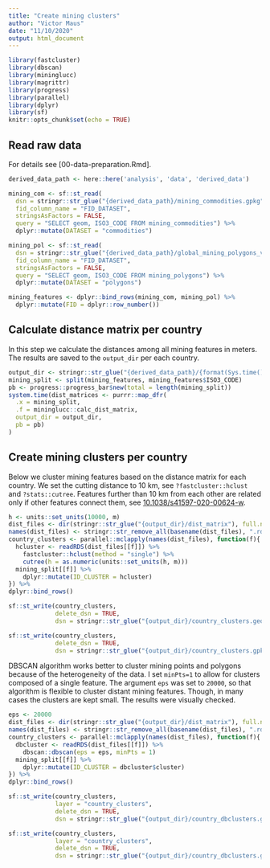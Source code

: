 ```yaml
---
title: "Create mining clusters"
author: "Victor Maus"
date: "11/10/2020"
output: html_document
---
```


```r
library(fastcluster)
library(dbscan)
library(mininglucc)
library(magrittr)
library(progress)
library(parallel)
library(dplyr)
library(sf)
knitr::opts_chunk$set(echo = TRUE)
```

## Read raw data

For details see [00-data-preparation.Rmd]. 

```r
derived_data_path <- here::here('analysis', 'data', 'derived_data')

mining_com <- sf::st_read(
  dsn = stringr::str_glue("{derived_data_path}/mining_commodities.gpkg"),
  fid_column_name = "FID_DATASET",
  stringsAsFactors = FALSE,
  query = "SELECT geom, ISO3_CODE FROM mining_commodities") %>% 
  dplyr::mutate(DATASET = "commodities")

mining_pol <- sf::st_read(
  dsn = stringr::str_glue("{derived_data_path}/global_mining_polygons_v1.gpkg"),
  fid_column_name = "FID_DATASET",
  stringsAsFactors = FALSE,
  query = "SELECT geom, ISO3_CODE FROM mining_polygons") %>% 
  dplyr::mutate(DATASET = "polygons")

mining_features <- dplyr::bind_rows(mining_com, mining_pol) %>% 
  dplyr::mutate(FID = dplyr::row_number())
```

## Calculate distance matrix per country

In this step we calculate the distances among all mining features in meters. 
The results are saved to the `output_dir` per each country. 

```r
output_dir <- stringr::str_glue("{derived_data_path}/{format(Sys.time(), '%Y%m%d%H%M')}")
mining_split <- split(mining_features, mining_features$ISO3_CODE)
pb <- progress::progress_bar$new(total = length(mining_split))
system.time(dist_matrices <- purrr::map_dfr(
  .x = mining_split,
  .f = mininglucc::calc_dist_matrix,
  output_dir = output_dir, 
  pb = pb)
)
```

## Create mining clusters per country 

Below we cluster mining features based on the distance matrix for each country. 
We set the cutting distance to 10 km, see `?fastcluster::hclust` and `?stats::cutree`.
Features further than 10 km from each other are related only if other features connect them,
see [10.1038/s41597-020-00624-w](https://doi.org/10.1038/s41597-020-00624-w).

```r
h <- units::set_units(10000, m)
dist_files <- dir(stringr::str_glue("{output_dir}/dist_matrix"), full.names = TRUE)
names(dist_files) <- stringr::str_remove_all(basename(dist_files), ".rds")
country_clusters <- parallel::mclapply(names(dist_files), function(f){
  hcluster <- readRDS(dist_files[[f]]) %>% 
    fastcluster::hclust(method = "single") %>% 
    cutree(h = as.numeric(units::set_units(h, m)))
  mining_split[[f]] %>% 
    dplyr::mutate(ID_CLUSTER = hcluster)
}) %>% 
dplyr::bind_rows()

sf::st_write(country_clusters, 
             delete_dsn = TRUE,
             dsn = stringr::str_glue("{output_dir}/country_clusters.geojson"))

sf::st_write(country_clusters, 
             delete_dsn = TRUE,
             dsn = stringr::str_glue("{output_dir}/country_clusters.gpkg"))
```

DBSCAN algorithm works better to cluster mining points and polygons because of 
the heterogeneity of the data. I set `minPts=1` to allow for clusters composed of 
a single feature. The argument `eps` was set to `20000`, so that algorithm is flexible 
to cluster distant mining features. Though, in many cases the clusters are kept small. 
The results were visually checked. 

```r
eps <- 20000
dist_files <- dir(stringr::str_glue("{output_dir}/dist_matrix"), full.names = TRUE)
names(dist_files) <- stringr::str_remove_all(basename(dist_files), ".rds")
country_clusters <- parallel::mclapply(names(dist_files), function(f){
  dbcluster <- readRDS(dist_files[[f]]) %>% 
    dbscan::dbscan(eps = eps, minPts = 1)
  mining_split[[f]] %>% 
    dplyr::mutate(ID_CLUSTER = dbcluster$cluster)
}) %>% 
dplyr::bind_rows()

sf::st_write(country_clusters,
             layer = "country_clusters",
             delete_dsn = TRUE,
             dsn = stringr::str_glue("{output_dir}/country_dbclusters.geojson"))

sf::st_write(country_clusters, 
             layer = "country_clusters",
             delete_dsn = TRUE,
             dsn = stringr::str_glue("{output_dir}/country_dbclusters.gpkg"))
```

